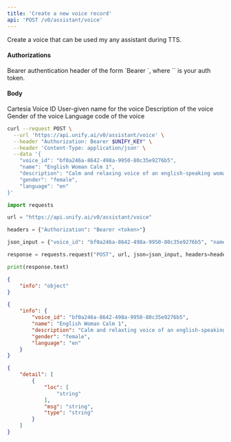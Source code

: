 ```yaml
---
title: 'Create a new voice record'
api: 'POST /v0/assistant/voice'
---
```

Create a voice that can be used my any assistant during TTS.

#### Authorizations

<ParamField header="Authorization" type="string" required="true">
  Bearer authentication header of the form `Bearer <token>`, where `<token>` is your auth token.
</ParamField>

#### Body

<ParamField body="voice_id" type="string" required="true">
Cartesia Voice ID
</ParamField>

<ParamField body="name" type="string" required="true">
User-given name for the voice
</ParamField>

<ParamField body="description" type="string" required="true">
Description of the voice
</ParamField>

<ParamField body="gender" type="string" required="true">
Gender of the voice
</ParamField>

<ParamField body="language" type="string" required="true">
Language code of the voice
</ParamField>

<RequestExample>

```bash cURL
curl --request POST \
  --url 'https://api.unify.ai/v0/assistant/voice' \
  --header "Authorization: Bearer $UNIFY_KEY" \
  --header 'Content-Type: application/json' \
  --data '{
    "voice_id": "bf0a246a-8642-498a-9950-80c35e9276b5",
    "name": "English Woman Calm 1",
    "description": "Calm and relaxing voice of an english-speaking woman",
    "gender": "female",
    "language": "en"
}'
```

```python Python
import requests

url = "https://api.unify.ai/v0/assistant/voice"

headers = {"Authorization": "Bearer <token>"}

json_input = {"voice_id": "bf0a246a-8642-498a-9950-80c35e9276b5", "name": "English Woman Calm 1", "description": "Calm and relaxing voice of an english-speaking woman", "gender": "female", "language": "en"}

response = requests.request("POST", url, json=json_input, headers=headers)

print(response.text)
```

</RequestExample>
<ResponseExample>

```json 201
{
    "info": "object"
}
```

```json 200
{
    "info": {
        "voice_id": "bf0a246a-8642-498a-9950-80c35e9276b5",
        "name": "English Woman Calm 1",
        "description": "Calm and relaxting voice of an english-speaking woman",
        "gender": "female",
        "language": "en"
    }
}
```

```json 422
{
    "detail": [
        {
            "loc": [
                "string"
            ],
            "msg": "string",
            "type": "string"
        }
    ]
}
```

</ResponseExample>
